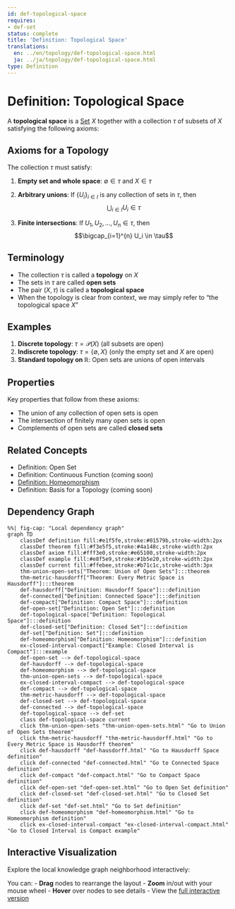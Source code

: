 ```yaml
---
id: def-topological-space
requires:
- def-set
status: complete
title: 'Definition: Topological Space'
translations:
  en: ../en/topology/def-topological-space.html
  ja: ../ja/topology/def-topological-space.html
type: Definition
---
```


# Definition: Topological Space {#def-topological-space}

A **topological space** is a [Set](../logic-set-theory/def-set.qmd) $X$ together with a collection $\tau$ of subsets of $X$ satisfying the following axioms:

## Axioms for a Topology

The collection $\tau$ must satisfy:

1. **Empty set and whole space**: $\emptyset \in \tau$ and $X \in \tau$

2. **Arbitrary unions**: If $\{U_i\}_{i \in I}$ is any collection of sets in $\tau$, then
   $$\bigcup_{i \in I} U_i \in \tau$$

3. **Finite intersections**: If $U_1, U_2, \ldots, U_n \in \tau$, then
   $$\bigcap_{i=1}^{n} U_i \in \tau$$

## Terminology

- The collection $\tau$ is called a **topology** on $X$
- The sets in $\tau$ are called **open sets**
- The pair $(X, \tau)$ is called a **topological space**
- When the topology is clear from context, we may simply refer to "the topological space $X$"

## Examples

1. **Discrete topology**: $\tau = \mathcal{P}(X)$ (all subsets are open)
2. **Indiscrete topology**: $\tau = \{\emptyset, X\}$ (only the empty set and $X$ are open)
3. **Standard topology on $\mathbb{R}$**: Open sets are unions of open intervals

## Properties

Key properties that follow from these axioms:

- The union of any collection of open sets is open
- The intersection of finitely many open sets is open
- Complements of open sets are called **closed sets**

## Related Concepts

- Definition: Open Set
- Definition: Continuous Function (coming soon)
- [Definition: Homeomorphism](def-homeomorphism.qmd)
- Definition: Basis for a Topology (coming soon)

## Dependency Graph

```mermaid
%%| fig-cap: "Local dependency graph"
graph TD
    classDef definition fill:#e1f5fe,stroke:#01579b,stroke-width:2px
    classDef theorem fill:#f3e5f5,stroke:#4a148c,stroke-width:2px
    classDef axiom fill:#fff3e0,stroke:#e65100,stroke-width:2px
    classDef example fill:#e8f5e9,stroke:#1b5e20,stroke-width:2px
    classDef current fill:#ffebee,stroke:#b71c1c,stroke-width:3px
    thm-union-open-sets["Theorem: Union of Open Sets"]:::theorem
    thm-metric-hausdorff["Theorem: Every Metric Space is Hausdorff"]:::theorem
    def-hausdorff["Definition: Hausdorff Space"]:::definition
    def-connected["Definition: Connected Space"]:::definition
    def-compact["Definition: Compact Space"]:::definition
    def-open-set["Definition: Open Set"]:::definition
    def-topological-space["Definition: Topological Space"]:::definition
    def-closed-set["Definition: Closed Set"]:::definition
    def-set["Definition: Set"]:::definition
    def-homeomorphism["Definition: Homeomorphism"]:::definition
    ex-closed-interval-compact["Example: Closed Interval is Compact"]:::example
    def-open-set --> def-topological-space
    def-hausdorff --> def-topological-space
    def-homeomorphism --> def-topological-space
    thm-union-open-sets --> def-topological-space
    ex-closed-interval-compact --> def-topological-space
    def-compact --> def-topological-space
    thm-metric-hausdorff --> def-topological-space
    def-closed-set --> def-topological-space
    def-connected --> def-topological-space
    def-topological-space --> def-set
    class def-topological-space current
    click thm-union-open-sets "thm-union-open-sets.html" "Go to Union of Open Sets theorem"
    click thm-metric-hausdorff "thm-metric-hausdorff.html" "Go to Every Metric Space is Hausdorff theorem"
    click def-hausdorff "def-hausdorff.html" "Go to Hausdorff Space definition"
    click def-connected "def-connected.html" "Go to Connected Space definition"
    click def-compact "def-compact.html" "Go to Compact Space definition"
    click def-open-set "def-open-set.html" "Go to Open Set definition"
    click def-closed-set "def-closed-set.html" "Go to Closed Set definition"
    click def-set "def-set.html" "Go to Set definition"
    click def-homeomorphism "def-homeomorphism.html" "Go to Homeomorphism definition"
    click ex-closed-interval-compact "ex-closed-interval-compact.html" "Go to Closed Interval is Compact example"
```

## Interactive Visualization

Explore the local knowledge graph neighborhood interactively:

::: {.graph-viz data-id="def-topological-space" data-width="700" data-height="500"}
:::

You can:
- **Drag** nodes to rearrange the layout
- **Zoom** in/out with your mouse wheel
- **Hover** over nodes to see details
- View the [full interactive version](../../output/interactive/def-topological-space.html){target="_blank"}
